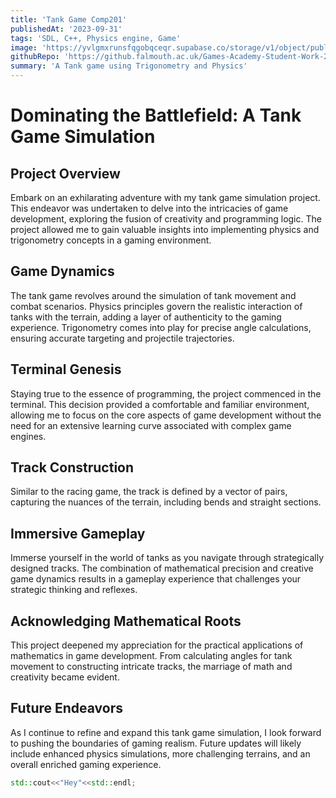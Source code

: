 ```yaml
---
title: 'Tank Game Comp201'
publishedAt: '2023-09-31'
tags: 'SDL, C++, Physics engine, Game'
image: 'https://yvlgmxrunsfqgobqceqr.supabase.co/storage/v1/object/public/images/tankgame.png?t=2023-11-14T17%3A07%3A53.720Z'
githubRepo: 'https://github.falmouth.ac.uk/Games-Academy-Student-Work-23-24/Comp201-As1-Ws2-Niklas-Bognar'
summary: 'A Tank game using Trigonometry and Physics'
---
```


# Dominating the Battlefield: A Tank Game Simulation

## Project Overview

Embark on an exhilarating adventure with my tank game simulation project. This endeavor was undertaken to delve into the intricacies of game development, exploring the fusion of creativity and programming logic. The project allowed me to gain valuable insights into implementing physics and trigonometry concepts in a gaming environment.

## Game Dynamics

The tank game revolves around the simulation of tank movement and combat scenarios. Physics principles govern the realistic interaction of tanks with the terrain, adding a layer of authenticity to the gaming experience. Trigonometry comes into play for precise angle calculations, ensuring accurate targeting and projectile trajectories.

## Terminal Genesis

Staying true to the essence of programming, the project commenced in the terminal. This decision provided a comfortable and familiar environment, allowing me to focus on the core aspects of game development without the need for an extensive learning curve associated with complex game engines.

## Track Construction

Similar to the racing game, the track is defined by a vector of pairs, capturing the nuances of the terrain, including bends and straight sections.

## Immersive Gameplay

Immerse yourself in the world of tanks as you navigate through strategically designed tracks. The combination of mathematical precision and creative game dynamics results in a gameplay experience that challenges your strategic thinking and reflexes.

## Acknowledging Mathematical Roots

This project deepened my appreciation for the practical applications of mathematics in game development. From calculating angles for tank movement to constructing intricate tracks, the marriage of math and creativity became evident.

## Future Endeavors

As I continue to refine and expand this tank game simulation, I look forward to pushing the boundaries of gaming realism. Future updates will likely include enhanced physics simulations, more challenging terrains, and an overall enriched gaming experience.


```c++
std::cout<<"Hey"<<std::endl;
```